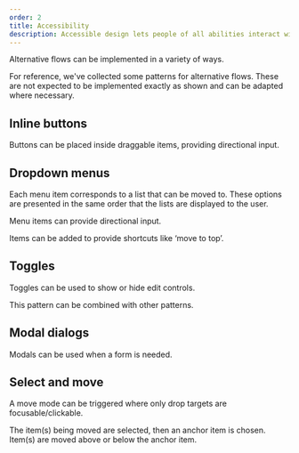 ```yaml
---
order: 2
title: Accessibility
description: Accessible design lets people of all abilities interact with, understand, and navigate our products.
---
```


Alternative flows can be implemented in a variety of ways.

For reference, we've collected some patterns for alternative flows. These are not expected to be implemented exactly as shown and can be adapted where necessary.

## Inline buttons

<!-- ![Something](images/inline-buttons.png) -->

Buttons can be placed inside draggable items, providing directional input.

## Dropdown menus

Each menu item corresponds to a list that can be moved to. These options are presented in the same order that the lists are displayed to the user.
	
Menu items can provide directional input.

Items can be added to provide shortcuts like ‘move to top’.

## Toggles
	
Toggles can be used to show or hide edit controls.

This pattern can be combined with other patterns.

## Modal dialogs

Modals can be used when a form is needed.

## Select and move

A move mode can be triggered where only drop targets are focusable/clickable.

The item(s) being moved are selected, then an anchor item is chosen. Item(s) are moved above or below the anchor item.